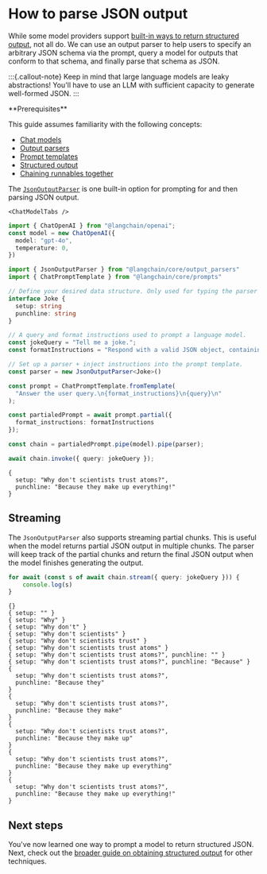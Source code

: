 # How to parse JSON output

While some model providers support [built-in ways to return structured output](/oss/javascript/how-to/structured_output), not all do. We can use an output parser to help users to specify an arbitrary JSON schema via the prompt, query a model for outputs that conform to that schema, and finally parse that schema as JSON.

:::{.callout-note}
Keep in mind that large language models are leaky abstractions! You'll have to use an LLM with sufficient capacity to generate well-formed JSON.
:::

<Info>
**Prerequisites**


This guide assumes familiarity with the following concepts:

- [Chat models](/oss/javascript/concepts/chat_models)
- [Output parsers](/oss/javascript/concepts/output_parsers)
- [Prompt templates](/oss/javascript/concepts/prompt_templates)
- [Structured output](/oss/javascript/how-to/structured_output)
- [Chaining runnables together](/oss/javascript/how-to/sequence/)

</Info>

The [`JsonOutputParser`](https://api.js.langchain.com/classes/langchain_core.output_parsers.JsonOutputParser.html) is one built-in option for prompting for and then parsing JSON output.

```{=mdx}
<ChatModelTabs />
```
```typescript
import { ChatOpenAI } from "@langchain/openai";
const model = new ChatOpenAI({
  model: "gpt-4o",
  temperature: 0,
})

import { JsonOutputParser } from "@langchain/core/output_parsers"
import { ChatPromptTemplate } from "@langchain/core/prompts"

// Define your desired data structure. Only used for typing the parser output.
interface Joke {
  setup: string
  punchline: string
}

// A query and format instructions used to prompt a language model.
const jokeQuery = "Tell me a joke.";
const formatInstructions = "Respond with a valid JSON object, containing two fields: 'setup' and 'punchline'."

// Set up a parser + inject instructions into the prompt template.
const parser = new JsonOutputParser<Joke>()

const prompt = ChatPromptTemplate.fromTemplate(
  "Answer the user query.\n{format_instructions}\n{query}\n"
);

const partialedPrompt = await prompt.partial({
  format_instructions: formatInstructions
});

const chain = partialedPrompt.pipe(model).pipe(parser);

await chain.invoke({ query: jokeQuery });
```



```output
{
  setup: "Why don't scientists trust atoms?",
  punchline: "Because they make up everything!"
}
```


## Streaming

The `JsonOutputParser` also supports streaming partial chunks. This is useful when the model returns partial JSON output in multiple chunks. The parser will keep track of the partial chunks and return the final JSON output when the model finishes generating the output.


```typescript
for await (const s of await chain.stream({ query: jokeQuery })) {
    console.log(s)
}
```
```output
{}
{ setup: "" }
{ setup: "Why" }
{ setup: "Why don't" }
{ setup: "Why don't scientists" }
{ setup: "Why don't scientists trust" }
{ setup: "Why don't scientists trust atoms" }
{ setup: "Why don't scientists trust atoms?", punchline: "" }
{ setup: "Why don't scientists trust atoms?", punchline: "Because" }
{
  setup: "Why don't scientists trust atoms?",
  punchline: "Because they"
}
{
  setup: "Why don't scientists trust atoms?",
  punchline: "Because they make"
}
{
  setup: "Why don't scientists trust atoms?",
  punchline: "Because they make up"
}
{
  setup: "Why don't scientists trust atoms?",
  punchline: "Because they make up everything"
}
{
  setup: "Why don't scientists trust atoms?",
  punchline: "Because they make up everything!"
}
```
## Next steps

You've now learned one way to prompt a model to return structured JSON. Next, check out the [broader guide on obtaining structured output](/oss/javascript/how-to/structured_output) for other techniques.
